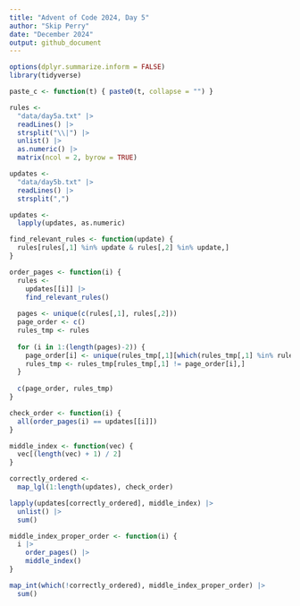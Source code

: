 ```yaml
---
title: "Advent of Code 2024, Day 5"
author: "Skip Perry"
date: "December 2024"
output: github_document
---
```


```r
options(dplyr.summarize.inform = FALSE)
library(tidyverse)

paste_c <- function(t) { paste0(t, collapse = "") }
```

```r
rules <- 
  "data/day5a.txt" |> 
  readLines() |> 
  strsplit("\\|") |> 
  unlist() |> 
  as.numeric() |> 
  matrix(ncol = 2, byrow = TRUE)
```

```r
updates <- 
  "data/day5b.txt" |> 
  readLines() |> 
  strsplit(",")

updates <- 
  lapply(updates, as.numeric)
```

```r
find_relevant_rules <- function(update) {
  rules[rules[,1] %in% update & rules[,2] %in% update,]
}

order_pages <- function(i) {
  rules <- 
    updates[[i]] |> 
    find_relevant_rules()
  
  pages <- unique(c(rules[,1], rules[,2]))
  page_order <- c()
  rules_tmp <- rules
  
  for (i in 1:(length(pages)-2)) {
    page_order[i] <- unique(rules_tmp[,1][which(rules_tmp[,1] %in% rules_tmp[,2] == FALSE)])
    rules_tmp <- rules_tmp[rules_tmp[,1] != page_order[i],]
  }
  
  c(page_order, rules_tmp)
}
```

```r
check_order <- function(i) {
  all(order_pages(i) == updates[[i]])
}

middle_index <- function(vec) {
  vec[(length(vec) + 1) / 2]
}

correctly_ordered <- 
  map_lgl(1:length(updates), check_order)

lapply(updates[correctly_ordered], middle_index) |> 
  unlist() |> 
  sum()
```

```r
middle_index_proper_order <- function(i) {
  i |> 
    order_pages() |> 
    middle_index()
}

map_int(which(!correctly_ordered), middle_index_proper_order) |> 
  sum()
```
